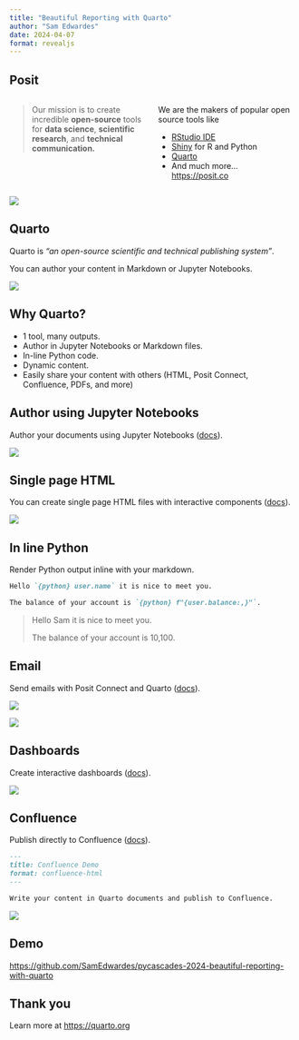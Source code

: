 ```yaml
---
title: "Beautiful Reporting with Quarto"
author: "Sam Edwardes"
date: 2024-04-07
format: revealjs
---
```


## Posit

:::: {.columns}

::: {.column width="50%"}
> Our mission is to create incredible **open-source** tools for **data science**, **scientific research**, and **technical communication.**
:::

::: {.column width="50%"}
We are the makers of popular open source tools like

- [RStudio IDE](https://posit.co/downloads/)
- [Shiny](https://shiny.posit.co) for R and Python
- [Quarto](https://quarto.org)
- And much more... <https://posit.co>
:::

::::

![](imgs/posit-logo.png)

## Quarto

Quarto is *"an open-source scientific and technical publishing system"*.

You can author your content in Markdown or Jupyter Notebooks.

![](imgs/quarto-logo.png)

## Why Quarto?

- 1 tool, many outputs.
- Author in Jupyter Notebooks or Markdown files.
- In-line Python code.
- Dynamic content.
- Easily share your content with others (HTML, Posit Connect, Confluence, PDFs, and more)

## Author using Jupyter Notebooks

Author your documents using Jupyter Notebooks ([docs](https://quarto.org/docs/computations/python.html#jupyter-lab)).

![](imgs/author-using-jupy.png)

## Single page HTML

You can create single page HTML files with interactive components ([docs](https://quarto.org/docs/output-formats/html-basics.html)).

![](imgs/single-page-html.png)

## In line Python

Render Python output inline with your markdown.

```markdown
Hello `{python} user.name` it is nice to meet you.

The balance of your account is `{python} f"{user.balance:,}"`.
```

> Hello Sam it is nice to meet you.
>
> The balance of your account is 10,100.

## Email

Send emails with Posit Connect and Quarto ([docs](https://quarto.org/docs/prerelease/1.4/email.html)).

![](imgs/email.png)

![](imgs/email-code.png)

## Dashboards

Create interactive dashboards ([docs](https://quarto.org/docs/dashboards/)).

![](imgs/dashboards.png)

## Confluence

Publish directly to Confluence ([docs](https://quarto.org/docs/publishing/confluence.html)).

```markdown
---
title: Confluence Demo
format: confluence-html
---

Write your content in Quarto documents and publish to Confluence.
```

![](imgs/confluence.png)


## Demo

<https://github.com/SamEdwardes/pycascades-2024-beautiful-reporting-with-quarto>

## Thank you

Learn more at <https://quarto.org>
